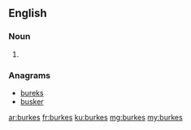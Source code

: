 ==English==

===Noun===
{{head|en|plural}}

# {{plural of|burke|lang=en|nocat=1}}

===Anagrams===
* [[bureks#English|bureks]]
* [[busker#English|busker]]

[[ar:burkes]]
[[fr:burkes]]
[[ku:burkes]]
[[mg:burkes]]
[[my:burkes]]